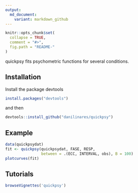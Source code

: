 ```yaml
---
output:
  md_document:
    variant: markdown_github
---
```


<!-- README.md is generated from README.Rmd. Please edit that file -->

```r
knitr::opts_chunk$set(
  collapse = TRUE,
  comment = "#>",
  fig.path = "README-"
)
```

quickpsy fits psychometric functions for several conditions. 

## Installation

Install the package devtools

```R
install.packages("devtools")
```

and then 

```R
devtools::install_github("danilinares/quickpsy")
```

## Example

```R
data(quickpsydat)
fit <- quickpsy(quickpsydat, FASE, RESP,
                between = .(ECC, INTERVAL, obs), B = 100)
plotcurves(fit)
```

## Tutorials

```R
browseVignettes('quickpsy')
```

